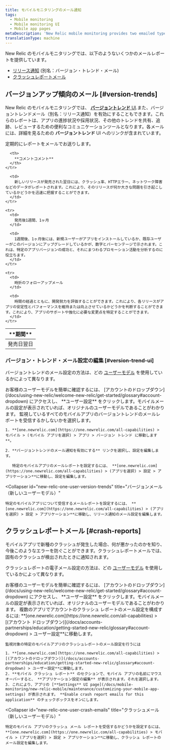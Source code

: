 ```yaml
---
title: モバイルモニタリングのメール通知
tags:
  - Mobile monitoring
  - Mobile monitoring UI
  - Mobile app pages
metaDescription: 'New Relic mobile monitoring provides two emailed types of reports: version trend emails (aka release notifications) and crash report emails.'
translationType: machine
---
```


New Relic のモバイルモニタリングでは、以下のようないくつかのメールレポートを提供しています。

* [リリース通知](#version-trends) (別名：バージョン・トレンド・メール)
* [クラッシュレポートメール](#crash-reports)

## バージョンアップ傾向のメール [#version-trends]

New Relic のモバイルモニタリングでは、 [**バージョントレンド** UI](/docs/mobile-monitoring/mobile-monitoring-ui/mobile-app-pages/version-trends-compare-user-adoption-metrics-performance).また、バージョントレンドメール（別名：リリース通知）を有効にすることもできます。これらのレポートは、アプリの進捗状況や採用状況、その他のトレンドを共有、追跡、レビューするための便利なコミュニケーションツールとなります。各メールには、詳細を見るための **バージョントレンド** UI へのリンクが含まれています。

定期的にレポートをメールでお送りします。

<table>
  <thead>
    <tr>
      <th style={{ width: "200px" }}>
        **期間**
      </th>

      <th>
        **コメントコメント**
      </th>
    </tr>
  </thead>

  <tbody>
    <tr>
      <td>
        発売日翌日
      </td>

      <td>
        新しいリリースが発売された翌日には、クラッシュ率、HTTPエラー、ネットワーク障害などのデータがレポートされます。これにより、そのリリースが何か大きな問題を引き起こしているかどうかを迅速に把握することができます。
      </td>
    </tr>

    <tr>
      <td>
        発売後1週間、1ヶ月
      </td>

      <td>
        1週間後、1ヶ月後には、新規ユーザーがアプリをインストールしているか、既存ユーザーがこのバージョンにアップグレードしているかが、数字とパーセンテージで示されます。これは、特定のアプリバージョンの成功と、それにまつわるプロモーション活動を分析するのに役立ちます。
      </td>
    </tr>

    <tr>
      <td>
        時折のフォローアップメール
      </td>

      <td>
        時間の経過とともに、開発努力を評価することができます。これにより、各リリースがアプリの安定性とパフォーマンスを維持または向上させているかどうかを判断することができます。これにより、アプリのサポートや強化に必要な変更点を特定することができます。
      </td>
    </tr>
  </tbody>
</table>

### バージョン・トレンド・メール設定の編集 [#version-trend-ui]

バージョントレンドのメール設定の方法は、どの [ユーザーモデル](/docs/accounts/original-accounts-billing/original-users-roles/overview-user-models) を使用しているかによって異なります。

<Callout variant="tip">
  お客様のユーザーモデルを簡単に確認するには、 [アカウントのドロップダウン](/docs/using-new-relic/welcome-new-relic/get-started/glossary#account-dropdown) にアクセスし、 **ユーザー設定** をクリックします。モバイルメールの設定が表示されていれば、オリジナルのユーザーモデルであることがわかります。
</Callout>

<CollapserGroup>
  <Collapser
    id="original-user-version-trends"
    title="バージョンメール（オリジナルユーザーモデル）"
  >
    監視しているすべてのモバイルアプリのバージョントレンドのメールレポートを受信するかしないかを選択します。

    1. **[one.newrelic.com](https://one.newrelic.com/all-capabilities) > モバイル > (モバイル アプリを選択) > アプリ > バージョン トレンド に移動します**。

    2. **バージョントレンドのメール通知を有効にする** リンクを選択し、設定を編集します。

       特定のモバイルアプリのメールレポートを設定するには、 **[one.newrelic.com](https://one.newrelic.com/all-capabilities) > (アプリを選択) > 設定 > アプリケーション**に移動し、設定を編集します。
  </Collapser>

  <Collapser
    id="new-relic-one-user-version-trends"
    title="バージョンメール（新しいユーザーモデル）"
  >
    特定のモバイルアプリについて受信するメールレポートを設定するには、 **[one.newrelic.com](https://one.newrelic.com/all-capabilities) > (アプリを選択) > 設定 > アプリケーション**に移動し、リリース通知のメール設定を編集します。
  </Collapser>
</CollapserGroup>

## クラッシュレポートメール [#crash-reports]

モバイルアプリで新種のクラッシュが発生した場合、何が悪かったのかを知り、今後このようなエラーを防ぐことができます。クラッシュレポートメールでは、固有のクラッシュが検出されたときに通知されます。

クラッシュレポートの電子メール設定の方法は、どの [ユーザーモデル](/docs/accounts/original-accounts-billing/original-users-roles/overview-user-models) を使用しているかによって異なります。

<Callout variant="tip">
  お客様のユーザーモデルを簡単に確認するには、 [アカウントのドロップダウン](/docs/using-new-relic/welcome-new-relic/get-started/glossary#account-dropdown) にアクセスし、 **ユーザー設定** をクリックします。モバイルメールの設定が表示されていれば、オリジナルのユーザーモデルであることがわかります。
</Callout>

<CollapserGroup>
  <Collapser
    id="original-user-crash-emails"
    title="クラッシュメール（オリジナルユーザーモデル）"
  >
    複数のアプリでアカウントのクラッシュ レポートのメール設定を構成するには: **[one.newrelic.com](https://one.newrelic.com/all-capabilities) >[(アカウント ドロップダウン)](/docs/accounts-partnerships/education/getting-started-new-relic/glossary#account-dropdown) > ユーザー設定**に移動します。

    監視対象の特定のモバイルアプリのクラッシュレポートのメール設定を行うには

    1. **[one.newrelic.com](https://one.newrelic.com/all-capabilities) >[(アカウントのドロップダウン)](/docs/accounts-partnerships/education/getting-started-new-relic/glossary#account-dropdown) > ユーザー設定**に移動します。
    2. **モバイル クラッシュ レポート** のセクションで、モバイル アプリの名前にマウスオーバーすると、 **アプリケーション設定の編集** が表示されます。それを選択します。
    3. これにより、アプリの [**Settings** UI page](/docs/mobile-monitoring/new-relic-mobile/maintenance/customizing-your-mobile-app-settings) が表示されます。 **Enable crash report emails for this application** のチェックボックスをオンにします。
  </Collapser>

  <Collapser
    id="new-relic-one-user-crash-emails"
    title="クラッシュメール（新しいユーザーモデル）"
  >
    特定のモバイル アプリのクラッシュ メール レポートを受信するかどうかを設定するには、 **[one.newrelic.com](https://one.newrelic.com/all-capabilities) > モバイル > (アプリを選択) > 設定 > アプリケーション**に移動し、クラッシュ レポートのメール設定を編集します。
  </Collapser>
</CollapserGroup>